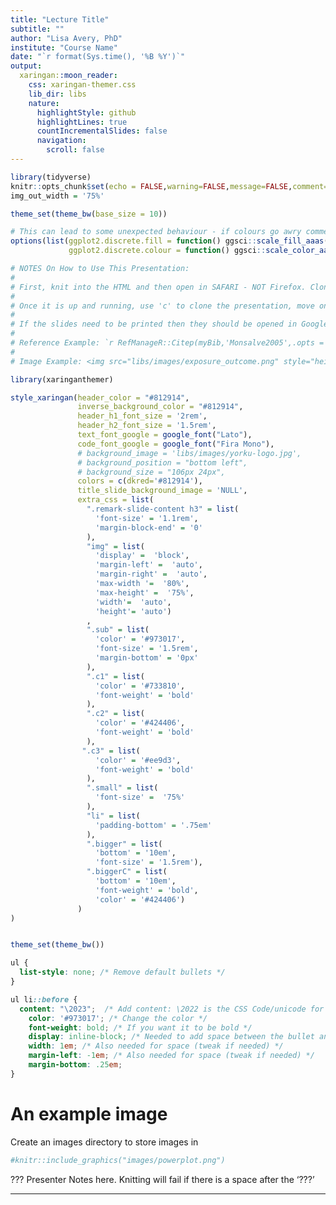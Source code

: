 ```yaml
---
title: "Lecture Title"
subtitle: ""
author: "Lisa Avery, PhD"
institute: "Course Name"
date: "`r format(Sys.time(), '%B %Y')`"
output:
  xaringan::moon_reader:
    css: xaringan-themer.css
    lib_dir: libs
    nature:
      highlightStyle: github 
      highlightLines: true
      countIncrementalSlides: false
      navigation:
        scroll: false
---
```



```r
library(tidyverse)
knitr::opts_chunk$set(echo = FALSE,warning=FALSE,message=FALSE,comment='',dpi=300)
img_out_width = '75%'

theme_set(theme_bw(base_size = 10))

# This can lead to some unexpected behaviour - if colours go awry comment this out
options(list(ggplot2.discrete.fill = function() ggsci::scale_fill_aaas(),
             ggplot2.discrete.colour = function() ggsci::scale_color_aaas()))

```

```r
# NOTES On How to Use This Presentation:
# 
# First, knit into the HTML and then open in SAFARI - NOT Firefox. Cloning screens does not work on Firefox
# 
# Once it is up and running, use 'c' to clone the presentation, move one presentation to another screen and press p to enter presenter mode.
# 
# If the slides need to be printed then they should be opened in Google's Chrome and printed from there - inverse slides won't look good
# 
# Reference Example: `r RefManageR::Citep(myBib,'Monsalve2005',.opts = list(cite.style = "numeric"))`
# 
# Image Example: <img src="libs/images/exposure_outcome.png" style="height:250'>


```


```r
library(xaringanthemer)

style_xaringan(header_color = "#812914",
               inverse_background_color = "#812914",
               header_h1_font_size = '2rem',
               header_h2_font_size = '1.5rem',
               text_font_google = google_font("Lato"),
               code_font_google = google_font("Fira Mono"),
               # background_image = 'libs/images/yorku-logo.jpg',
               # background_position = "bottom left",
               # background_size = "106px 24px",
               colors = c(dkred='#812914'),
               title_slide_background_image = 'NULL',
               extra_css = list(
                 ".remark-slide-content h3" = list(
                   'font-size' = '1.1rem',
                   'margin-block-end' = '0'
                 ),
                 "img" = list(
                   'display' =  'block', 
                   'margin-left' =  'auto', 
                   'margin-right' =  'auto', 
                   'max-width '=  '80%', 
                   'max-height' =  '75%',
                   'width'=  'auto',
                   'height'= 'auto')
                 ,
                 ".sub" = list(
                   'color' = '#973017',
                   'font-size' = '1.5rem',
                   'margin-bottom' = '0px'
                 ),
                 ".c1" = list(
                   'color' = '#733810',
                   'font-weight' = 'bold'
                 ),
                 ".c2" = list(
                   'color' = '#424406',
                   'font-weight' = 'bold'
                 ),
                ".c3" = list(
                   'color' = '#ee9d3',
                   'font-weight' = 'bold'
                 ),
                 ".small" = list(
                   'font-size' =  '75%'
                 ),
                 "li" = list(
                   'padding-bottom' = '.75em'
                 ),
                 ".bigger" = list(
                   'bottom' = '10em',
                   'font-size' = '1.5rem'),
                 ".biggerC" = list(
                   'bottom' = '10em',
                   'font-weight' = 'bold',
                   'color' = '#424406')
               )
)


theme_set(theme_bw())
```

```css
ul {
  list-style: none; /* Remove default bullets */
}

ul li::before {
  content: "\2023";  /* Add content: \2022 is the CSS Code/unicode for a bullet */
    color: '#973017'; /* Change the color */
    font-weight: bold; /* If you want it to be bold */
    display: inline-block; /* Needed to add space between the bullet and the text */ 
    width: 1em; /* Also needed for space (tweak if needed) */
    margin-left: -1em; /* Also needed for space (tweak if needed) */
    margin-bottom: .25em;
}
```


# An example image

Create an images directory to store images in

```r
#knitr::include_graphics("images/powerplot.png")

```

???
Presenter Notes here. Knitting will fail if there is a space after the '???'

---

